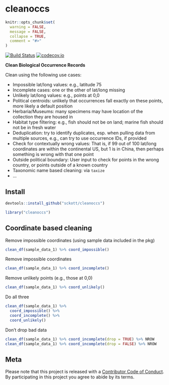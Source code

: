 cleanoccs
=========

```r
knitr::opts_chunk$set(
  warning = FALSE,
  message = FALSE,
  collapse = TRUE,
  comment = "#>"
)
```

[![Build Status](https://travis-ci.org/sckott/cleanoccs.svg?branch=master)](https://travis-ci.org/sckott/cleanoccs)
[![codecov.io](http://codecov.io/github/sckott/cleanoccs/coverage.svg?branch=master)](http://codecov.io/github/sckott/cleanoccs?branch=master)

__Clean Biological Occurrence Records__

Clean using the following use cases:

* Impossible lat/long values: e.g., latitude 75
* Incomplete cases: one or the other of lat/long missing
* Unlikely lat/long values: e.g., points at 0,0
* Political centroids: unlikely that occurrences fall exactly on these points, more likely a
default position
* Herbaria/Museums: many specimens may have location of the collection they are housed in
* Habitat type filtering: e.g., fish should not be on land; marine fish should not be in fresh water
* Deduplication: try to identify duplicates, esp. when pulling data from multiple sources, e.g., can try to use occurrence IDs, if provided
* Check for contextually wrong values: That is, if 99 out of 100 lat/long coordinates are within the continental US, but 1 is in China, then perhaps something is wrong with that one point
* Outside political boundary: User input to check for points in the wrong country, or points outside of a known country
* Taxonomic name based cleaning: via `taxize`
* ...

## Install

```r
devtools::install_github("sckott/cleanoccs")
```

```r
library("cleanoccs")
```

## Coordinate based cleaning

Remove impossible coordinates (using sample data included in the pkg)

```r
clean_df(sample_data_1) %>% coord_impossible()
```

Remove impossible coordinates

```r
clean_df(sample_data_1) %>% coord_incomplete()
```

Remove unlikely points (e.g., those at 0,0)

```r
clean_df(sample_data_1) %>% coord_unlikely()
```

Do all three

```r
clean_df(sample_data_1) %>% 
  coord_impossible() %>% 
  coord_incomplete() %>% 
  coord_unlikely()
```

Don't drop bad data

```r
clean_df(sample_data_1) %>% coord_incomplete(drop = TRUE) %>% NROW
clean_df(sample_data_1) %>% coord_incomplete(drop = FALSE) %>% NROW
```


## Meta

Please note that this project is released with a [Contributor Code of Conduct](CONDUCT.md). By participating in this project you agree to abide by its terms.
